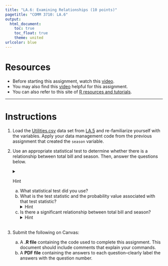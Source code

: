 ---
title: "LA.6: Examining Relationships (10 points)"
pagetitle: "COMM 3710: LA.6"
output:
  html_document:
    toc: true
    toc_float: true
    theme: united
urlcolor: blue
---

# Resources
- Before starting this assignment, watch this [video](https://youtu.be/IZoCbCQRmUE).
- You may also find this [video](https://youtu.be/2uQCUBtqCfM) helpful for this assignment.
- You can also refer to this site of [R resources and tutorials](https://rpubs.com/yesun/652965).

---

# Instructions
1. Load the [Utilities.csv](https://utah.instructure.com/files/108105204/download?download_frd=1) data set from [LA.5](https://sarakyeo.github.io/COMM-3710/LA/LA.5.html) and re-familiarize yourself with the variables. Apply your data management code from the previous assignment that created the `season` variable.
<br>

2. Use an appropriate statistical test to determine whether there is a relationship between total bill and season. Then, answer the questions below.
<details>
<summary>Hint</summary>

   First, identify the level of measurement of the independent and dependent variables. Then, use the chart below to select a statistical test.
   <center>
   <img src="https://sarakyeo.github.io/COMM-3710/LA/LA.6_chart.png"
     alt="LA.6 chart"/>
   </center>
</details>
      a. What statistical test did you use?
      b. What is the test statistic and the probability value associated with that test statistic?
      <details>
      <summary>Hint</summary>
      
         The test statistics for a $\chi$-squared test, $t$-test, and ANOVA are $\chi^2$, $t$, and $F$, respectively. The probability value is $p$.
      </details>
      c. Is there a significant relationship between total bill and season?
      <details>
      <summary>Hint</summary>
      
         Check the $p$-value. If $p < 0.05$, then the relationship is significant.>
      </details>
<br>

3. Submit the following on Canvas:
   (a) A **.R file** containing the code used to complete this assignment. This document should include comments that explain your commands.
   (b) A **PDF file** containing the answers to each question--clearly label the answers with the question number.
